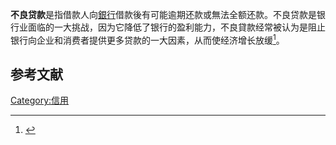 '''不良贷款'''是指借款人向[[銀行|銀行]]借款後有可能逾期还款或無法全额还款。不良贷款是银行业面临的一大挑战，因为它降低了银行的盈利能力，不良貸款经常被认为是阻止银行向企业和消费者提供更多贷款的一大因素，从而使经济增长放缓<ref>{{Cite web|title=Regulatory and supervisory responses in Europe to the current financial environment|url=https://www.bankingsupervision.europa.eu/press/speeches/date/2017/html/ssm.sp171018.en.html|accessdate=2021-02-14|author=Bank|date=2017-10-18|first=European Central|work=European Central Bank - Banking Supervision|language=en|archive-date=2020-12-29|archive-url=https://web.archive.org/web/20201229091948/https://www.bankingsupervision.europa.eu/press/speeches/date/2017/html/ssm.sp171018.en.html}}</ref>。

==参考文献==
{{reflist}}

[[Category:信用|Category:信用]]